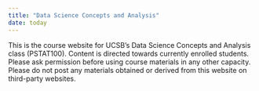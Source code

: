 ```yaml
---
title: "Data Science Concepts and Analysis"
date: today
---
```


This is the course website for UCSB's Data Science Concepts and Analysis class (PSTAT100). Content is directed towards currently enrolled students. Please ask permission before using course materials in any other capacity. Please do not post any materials obtained or derived from this website on third-party websites.
